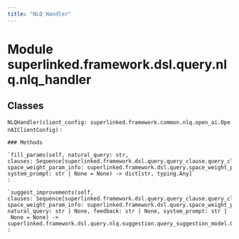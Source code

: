 ```yaml
---
title: "NLQ Handler"
---
```


Module superlinked.framework.dsl.query.nlq.nlq_handler
======================================================

Classes
-------

`NLQHandler(client_config: superlinked.framework.common.nlq.open_ai.OpenAIClientConfig)`
:   

    ### Methods

    `fill_params(self, natural_query: str, clauses: Sequence[superlinked.framework.dsl.query.query_clause.query_clause.QueryClause], space_weight_param_info: superlinked.framework.dsl.query.space_weight_param_info.SpaceWeightParamInfo, system_prompt: str | None = None) ‑> dict[str, typing.Any]`
    :

    `suggest_improvements(self, clauses: Sequence[superlinked.framework.dsl.query.query_clause.query_clause.QueryClause], space_weight_param_info: superlinked.framework.dsl.query.space_weight_param_info.SpaceWeightParamInfo, natural_query: str | None, feedback: str | None, system_prompt: str | None = None) ‑> superlinked.framework.dsl.query.nlq.suggestion.query_suggestion_model.QuerySuggestionsModel`
    :